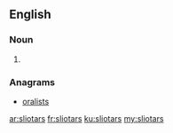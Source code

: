 ==English==

===Noun===
{{head|en|plural}}

# {{plural of|sliotar|lang=en}}

===Anagrams===
* [[oralists#English|oralists]]

[[ar:sliotars]]
[[fr:sliotars]]
[[ku:sliotars]]
[[my:sliotars]]